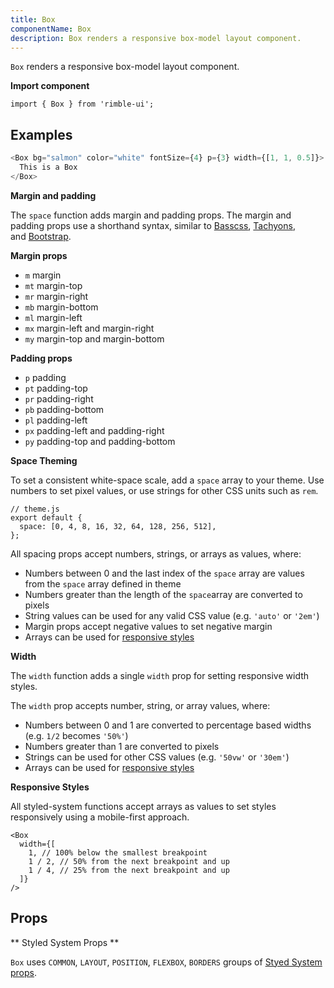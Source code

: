 ```yaml
---
title: Box
componentName: Box
description: Box renders a responsive box-model layout component.
---
```


`Box` renders a responsive box-model layout component.

**Import component**

```lang=jsx
import { Box } from 'rimble-ui';
```

## Examples

```js is=react-live
<Box bg="salmon" color="white" fontSize={4} p={3} width={[1, 1, 0.5]}>
  This is a Box
</Box>
```

**Margin and padding**

The `space` function adds margin and padding props. The margin and padding props use a shorthand syntax, similar to [Basscss](http://basscss.com/#basscss-margin), [Tachyons](http://tachyons.io/docs/layout/spacing/), and [Bootstrap](https://getbootstrap.com/docs/4.1/utilities/spacing/).

**Margin props**

- `m` margin
- `mt` margin-top
- `mr` margin-right
- `mb` margin-bottom
- `ml` margin-left
- `mx` margin-left and margin-right
- `my` margin-top and margin-bottom

**Padding props**

- `p` padding
- `pt` padding-top
- `pr` padding-right
- `pb` padding-bottom
- `pl` padding-left
- `px` padding-left and padding-right
- `py` padding-top and padding-bottom

**Space Theming**

To set a consistent white-space scale, add a `space` array to your theme. Use numbers to set pixel values, or use strings for other CSS units such as `rem`.

```lang=jsx
// theme.js
export default {
  space: [0, 4, 8, 16, 32, 64, 128, 256, 512],
};
```

All spacing props accept numbers, strings, or arrays as values, where:

- Numbers between 0 and the last index of the `space` array are values from the `space` array defined in theme
- Numbers greater than the length of the `space`array are converted to pixels
- String values can be used for any valid CSS value (e.g. `'auto'` or `'2em'`)
- Margin props accept negative values to set negative margin
- Arrays can be used for [responsive styles](https://consensys.github.io/rimble-ui/iframe.html?id=components-layout-box--documentation#responsive-styles)

**Width**

The `width` function adds a single `width` prop for setting responsive width styles.

The `width` prop accepts number, string, or array values, where:

- Numbers between 0 and 1 are converted to percentage based widths (e.g. `1/2` becomes `'50%'`)
- Numbers greater than 1 are converted to pixels
- Strings can be used for other CSS values (e.g. `'50vw'` or `'30em'`)
- Arrays can be used for [responsive styles](https://consensys.github.io/rimble-ui/iframe.html?id=components-layout-box--documentation#responsive-styles)

**Responsive Styles**

All styled-system functions accept arrays as values to set styles responsively using a mobile-first approach.

```lang=jsx
<Box
  width={[
    1, // 100% below the smallest breakpoint
    1 / 2, // 50% from the next breakpoint and up
    1 / 4, // 25% from the next breakpoint and up
  ]}
/>
```

## Props

<PropsTable propMetaData={props.propMetaData} />

** Styled System Props **

`Box` uses `COMMON`, `LAYOUT`, `POSITION`, `FLEXBOX`, `BORDERS` groups of [Styed System props](/components/rimble-ui/system-props).
